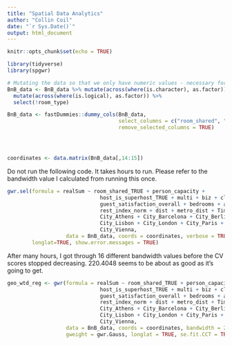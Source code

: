 ```yaml
---
title: "Spatial Data Analytics"
author: "Collin Coil"
date: "`r Sys.Date()`"
output: html_document
---
```


```r
knitr::opts_chunk$set(echo = TRUE)
```

```r
library(tidyverse)
library(spgwr)
```


```r
# Mutating the data so that we only have numeric values - necessary for gwr
BnB_data <- BnB_data %>% mutate(across(where(is.character), as.factor)) %>% 
  mutate(across(where(is.logical), as.factor)) %>% 
  select(!room_type)

BnB_data <- fastDummies::dummy_cols(BnB_data, 
                                    select_columns = c("room_shared", "room_private", "host_is_superhost", "Time", "City"),
                                    remove_selected_columns = TRUE)




coordinates <- data.matrix(BnB_data[,14:15])
```

Do not run the following code. It takes hours to run. Please refer to the 
bandwidth value I calculated from running this once. 
```r
gwr.sel(formula = realSum ~ room_shared_TRUE + person_capacity + 
                              host_is_superhost_TRUE + multi + biz + cleanliness_rating + 
                              guest_satisfaction_overall + bedrooms + attr_index_norm + 
                              rest_index_norm + dist + metro_dist + Time_Weekend + 
                              City_Athens + City_Barcelona + City_Berlin + City_Budapest + 
                              City_Lisbon + City_London + City_Paris + City_Rome + 
                              City_Vienna, 
                   data = BnB_data, coords = coordinates, verbose = TRUE, 
        longlat=TRUE, show.error.messages = TRUE)
```
After many hours, I got through 16 different bandwidth values before the CV 
scores stopped decreasing. 220.4048 seems to be about as good as it's going 
to get. 




```r
geo_wtd_reg <- gwr(formula = realSum ~ room_shared_TRUE + person_capacity + 
                              host_is_superhost_TRUE + multi + biz + cleanliness_rating + 
                              guest_satisfaction_overall + bedrooms + attr_index_norm + 
                              rest_index_norm + dist + metro_dist + Time_Weekend + 
                              City_Athens + City_Barcelona + City_Berlin + City_Budapest + 
                              City_Lisbon + City_London + City_Paris + City_Rome + 
                              City_Vienna, 
                   data = BnB_data, coords = coordinates, bandwidth = 220.4048,
                   gweight = gwr.Gauss, longlat = TRUE, se.fit.CCT = TRUE)

```














